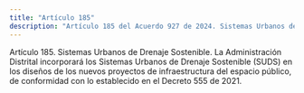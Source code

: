```yaml
---
title: "Artículo 185"
description: "Artículo 185 del Acuerdo 927 de 2024. Sistemas Urbanos de Drenaje Sostenible."
---
```


Artículo 185. Sistemas Urbanos de Drenaje Sostenible. La Administración Distrital incorporará los Sistemas Urbanos de Drenaje Sostenible (SUDS) en los diseños de los nuevos proyectos de infraestructura del espacio público, de conformidad con lo establecido en el Decreto 555 de 2021.